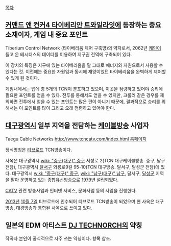 [[목차]]
== [[커맨드 앤 컨커4 타이베리안 트와일라잇]]에 등장하는 중요소재이자, 게임 내 중요 포인트 ==
Tiberium Control Network (타이베리움 제어 구축망)의 약자로서, 2062년 [[케인]]이 들고 온 테시터스의 데이터를 이용하여 지구권 전역에 구축되어 있다.

이 장치의 특징은 지구에 있는 타이베리움을 말 그대로 에너지와 자원으로서 사용할 수 있다는 것. 이전에는 중요한 자원임과 동시에 재앙이었던 타이베리움을 완벽하게 제어할 수 있게 된 것이다.

게임내에서는 맵에 총 5개의 TCN이 분포하고 있으며, 이곳을 점령하고 있어야 승리에 필요한 포인트를 얻을 수 있다. 전투를 통해서도 얻을 수 있지만, 크롤러 같은 경우를 제외하면 전투에서 얻을 수 있는 포인트는 많은 편이 아니기 때문에, 결과적으로 승리를 위해서는 이 포인트를 많이 그리고 오래 점령하고 있어야 한다.

== [[대구광역시]] 일부 지역을 전담하는 [[케이블방송]] 사업자 ==
Taegu Cable Networks
[[http://www.tcncatv.com/index.html 홈페이지]]

정식명칭은 [[티브로드]] TCN방송이다.

사옥은 대구광역시 [[wiki: "중구(대구)" 중구]] 서성로 2(TCN 대구케이블방송. 중구, 남구 전담), 대구광역시 [[달서구]] 와룡로9길 95-10(TCN 대구방송. 달서구, 달성군 전담)에 있다. 대구광역시 [[wiki: "중구(대구)" 중구]], [[wiki: "남구(대구)" 남구]], 달서구, [[달성군]] 지역을 맡아 운영하고 있는 종합유선방송으로 [[1979년]] 설립되었다. 

[[CATV]] 관련 방송사업과 인터넷 서비스, 문화사업 등의 사업을 진행한다. 

[[2013년]] [[10월 7일]] 티브로드에 인수되어 티브로드 TCN방송이 되었으며 현 사옥은 대구방송, 대경방송과 통합된 사옥으로 쓰이고 있다.

== 일본의 EDM 아티스트 [[DJ TECHNORCH]]의 약칭 ==

작곡자 본인이 공식적으로 자주 쓰는 약칭이다. 항목 참조. 
